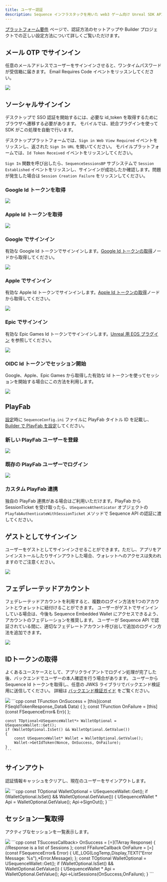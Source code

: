```yaml
---
title: ユーザー認証
description: Sequence インフラスタックを用いた web3 ゲーム向け Unreal SDK API のセッション管理に関するドキュメントです。
---
```


[プラットフォーム要件](/ja/sdk/unreal/platforms) ページで、認証方法のセットアップや Builder プロジェクトでの正しい設定方法について詳しくご覧いただけます。

## メール OTP でサインイン
任意のメールアドレスでユーザーをサインインさせると、ワンタイムパスワードが受信箱に届きます。
Email Requires Code イベントをリッスンしてください。

<Tabs>
  <Tab title="ブループリント">
    <Frame>
      <img src="/images/unreal/v1/email_otp.png" />
    </Frame>
  </Tab>
</Tabs>

## ソーシャルサインイン
デスクトップで SSO 認証を開始するには、必要な id\_token を取得するためにブラウザへ遷移する必要があります。
モバイルでは、統合プラグインを使って SDK がこの処理を自動で行います。

デスクトッププラットフォームでは、`Sign in Web View Required` イベントをリッスンし、返された `Sign In URL` を開いてください。
モバイルプラットフォームでは、`Id Token Received` イベントをリッスンしてください。

`Sign In` 関数を呼び出したら、`SequenceSessionsBP` サブシステムで `Session Established` イベントをリッスンし、サインインが成功したか確認します。問題が発生した場合は `Session Creation Failure` をリッスンしてください。

### Google Id トークンを取得

<Tabs>
  <Tab title="ブループリント">
    <Frame>
      <img src="/images/unreal/v1/google_idtoken.png" />
    </Frame>
  </Tab>
</Tabs>

### Apple Id トークンを取得

<Tabs>
  <Tab title="ブループリント">
    <Frame>
      <img src="/images/unreal/v1/apple_idtoken.png" />
    </Frame>
  </Tab>
</Tabs>

### Google でサインイン
有効な Google Id トークンでサインインします。[Google Id トークンの取得](/ja/sdk/unreal/authentication#get-google-id-token)ノードから取得してください。

<Tabs>
  <Tab title="ブループリント">
    <Frame>
      <img src="/images/unreal/unreal_signin_google.png" />
    </Frame>
  </Tab>
</Tabs>

### Apple でサインイン
有効な Apple Id トークンでサインインします。[Apple Id トークンの取得](/ja/sdk/unreal/authentication#get-apple-id-token)ノードから取得してください。

<Tabs>
  <Tab title="ブループリント">
    <Frame>
      <img src="/images/unreal/unreal_signin_apple.png" />
    </Frame>
  </Tab>
</Tabs>

### Epic でサインイン
有効な Epic Games Id トークンでサインインします。[Unreal 用 EOS プラグイン](https://dev.epicgames.com/documentation/en-us/unreal-engine/online-subsystem-eos-plugin-in-unreal-engine) を参照してください。

<Tabs>
  <Tab title="ブループリント">
    <Frame>
      <img src="/images/unreal/unreal_signin_epic.png" />
    </Frame>
  </Tab>
</Tabs>

### OIDC Id トークンでセッション開始
Google、Apple、Epic Games から取得した有効な Id トークンを使ってセッションを開始する場合にこの方法を利用します。

<Tabs>
  <Tab title="ブループリント">
    <Frame>
      <img src="/images/unreal/v1/token_session.png" />
    </Frame>
  </Tab>
</Tabs>

## PlayFab
[設定](/ja/sdk/unreal/configuration)時に `SequenceConfig.ini` ファイルに PlayFab タイトル ID を記載し、[Builder で PlayFab を設定](/solutions/builder/embedded-wallet/playfab-configuration)してください。

### 新しい PlayFab ユーザーを登録

<Tabs>
  <Tab title="ブループリント">
    <Frame>
      <img src="/images/unreal/playfab_registration.png" />
    </Frame>
  </Tab>
</Tabs>

### 既存の PlayFab ユーザーでログイン

<Tabs>
  <Tab title="ブループリント">
    <Frame>
      <img src="/images/unreal/playfab_login.png" />
    </Frame>
  </Tab>
</Tabs>

### カスタム PlayFab 連携
独自の PlayFab 連携がある場合はご利用いただけます。PlayFab から SessionTicket を受け取ったら、`USequenceAthenticator` オブジェクトの `PlayfabAuthenticateWithSessionTicket` メソッドで Sequence API の認証に渡してください。

## ゲストとしてサインイン
ユーザーをゲストとしてサインインさせることができます。ただし、アプリをアンインストールしたりサインアウトした場合、ウォレットへのアクセスは失われますのでご注意ください。

<Tabs>
  <Tab title="ブループリント">
    <Frame>
      <img src="/images/unreal/v1/guest_session.png" />
    </Frame>
  </Tab>
</Tabs>

## フェデレーテッドアカウント
フェデレーテッドアカウントを利用すると、複数のログイン方法を1つのアカウントとウォレットに紐付けることができます。
ユーザーがゲストでサインインしている場合は、今後も Sequence Embedded Wallet にアクセスできるよう、アカウントのフェデレーションを推奨します。
ユーザーが Sequence API で認証されている間に、適切なフェデレートアカウント呼び出しで追加のログイン方法を追加できます。

<Tabs>
  <Tab title="ブループリント">
    <Frame>
      <img src="/images/unreal/v1/email_federation.png" />
    </Frame>
  </Tab>
</Tabs>

## IDトークンの取得
よくあるユースケースとして、アプリクライアントでログイン処理が完了した後、バックエンドでユーザーの本人確認を行う場合があります。
ユーザーから Sequence Id トークンを取得し、任意の JWKS ライブラリでバックエンド検証用に送信してください。
詳細は [バックエンド検証ガイド](/sdk/headless-wallet/verification) をご覧ください。

<Tabs>
  <Tab title="ブループリント">
    <Frame>
      <img src="/images/unreal/get_id_token.png" />
    </Frame>
  </Tab>

  <Tab title="C++">
    ```cpp
    const TFunction<void (FSeqIdTokenResponse_Data)> OnSuccess = [this](const FSeqIdTokenResponse_Data& Data) { };
    const TFunction<void (FSequenceError)> OnFailure = [this](const FSequenceError& Err){ };

    const TOptional<USequenceWallet*> WalletOptional = USequenceWallet::Get();
    if (WalletOptional.IsSet() && WalletOptional.GetValue())
    {
        const USequenceWallet* Wallet = WalletOptional.GetValue();
        Wallet->GetIdToken(Nonce, OnSuccess, OnFailure);
    }
    ```
  </Tab>
</Tabs>

## サインアウト
認証情報キャッシュをクリアし、現在のユーザーをサインアウトします。

<Tabs>
  <Tab title="ブループリント">
    <Frame>
      <img src="/images/unreal/sign_out.png" />
    </Frame>
  </Tab>

  <Tab title="C++">
    ```cpp
    const TOptional<USequenceWallet*> WalletOptional = USequenceWallet::Get();
    if (WalletOptional.IsSet() && WalletOptional.GetValue())
    {
        USequenceWallet * Api = WalletOptional.GetValue();
        Api->SignOut();
    }
    ```
  </Tab>
</Tabs>

## セッション一覧取得
アクティブなセッションを一覧表示します。

<Tabs>
  <Tab title="ブループリント">
    <Frame>
      <img src="/images/unreal/list_sessions.png" />
    </Frame>
  </Tab>

  <Tab title="C++">
    ```cpp
    const TSuccessCallback<TArray<FSession>> OnSuccess = [=](TArray<FSession> Response)
    {
        //Response is a list of Sessions
    };
    const FFailureCallback OnFailure = [=](const FSequenceError& Error)
    {
        UE_LOG(LogTemp,Display,TEXT("Error Message: %s"),*Error.Message);
    };
    const TOptional<USequenceWallet*> WalletOptional = USequenceWallet::Get();
    if (WalletOptional.IsSet() && WalletOptional.GetValue())
    {
        USequenceWallet * Api = WalletOptional.GetValue();
        Api->ListSessions(OnSuccess,OnFailure);
    }
    ```
  </Tab>
</Tabs>